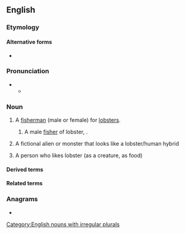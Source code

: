 ==English==

===Etymology===
{{suffix|en|lobster|man}}

====Alternative forms====
* {{alter|en|lobster-man|lobster man}}

===Pronunciation===
* {{IPA|en|/ˈlɒbstə(ɹ)mən/}}
** {{audio|en|En-us-lobster-man.ogg|Audio (US)}}

===Noun===
{{en-noun|lobstermen}}

# A [[fisherman]] (male or female) for [[lobster]]s.
#: {{hypo|en|lobsterwoman|lobsterman}}
#: {{hyper|en|fisher|fisherman}}
## A male [[fisher]] of lobster, {{masculine of|en|lobsterwoman}}.
##: {{cot|en|lobsterwoman}}
##: {{hyper|en|fisherman}}
# {{lb|en|fiction}} A fictional alien or monster that looks like a lobster/human hybrid
# {{lb|en|informal}} A person who likes lobster (as a creature, as food)

====Derived terms====
{{col3|en|
|lobsterwoman
|lobsterfisher
|lobster fisher
}}

====Related terms====
{{col3|en|
|lobsterfisher
|lobster fisher
|lobster fisherman
|lobsterfisherman
|lobster fisherwoman
|lobsterfisherwoman
}}

===Anagrams===
* {{anagrams|en|a=abelmnorst|Lambertons|Lambertson}}

[[Category:English nouns with irregular plurals]]
{{C|en|Male people|Occupations|People}}